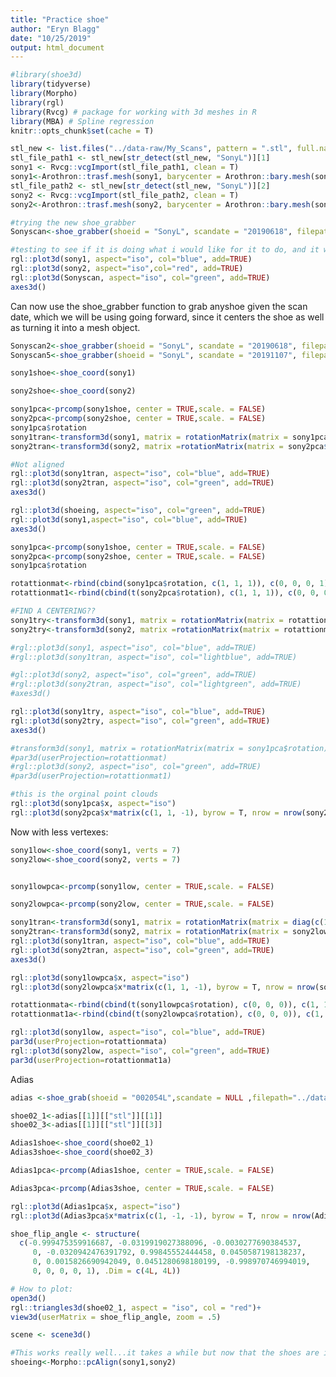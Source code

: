 ```yaml
---
title: "Practice shoe"
author: "Eryn Blagg"
date: "10/25/2019"
output: html_document
---
```



```r
#library(shoe3d)
library(tidyverse)
library(Morpho)
library(rgl)
library(Rvcg) # package for working with 3d meshes in R
library(MBA) # Spline regression
knitr::opts_chunk$set(cache = T)
```





```r
stl_new <- list.files("../data-raw/My_Scans", pattern = ".stl", full.names = T)
stl_file_path1 <- stl_new[str_detect(stl_new, "SonyL")][1]
sony1 <- Rvcg::vcgImport(stl_file_path1, clean = T)
sony1<-Arothron::trasf.mesh(sony1, barycenter = Arothron::bary.mesh(sony1))
stl_file_path2 <- stl_new[str_detect(stl_new, "SonyL")][2]
sony2 <- Rvcg::vcgImport(stl_file_path2, clean = T)
sony2<-Arothron::trasf.mesh(sony2, barycenter = Arothron::bary.mesh(sony2))
```


```r
#trying the new shoe_grabber 
Sonyscan<-shoe_grabber(shoeid = "SonyL", scandate = "20190618", filepath = "../data-raw/My_Scans")
```


```r
#testing to see if it is doing what i would like for it to do, and it worked for about an hour.... 
rgl::plot3d(sony1, aspect="iso", col="blue", add=TRUE)
rgl::plot3d(sony2, aspect="iso",col="red", add=TRUE)
rgl::plot3d(Sonyscan, aspect="iso", col="green", add=TRUE)
axes3d()
```




Can now use the shoe_grabber function to grab anyshoe given the scan date, which we will be using going forward, since it centers the shoe as well as turning it into a mesh object. 

```r
Sonyscan2<-shoe_grabber(shoeid = "SonyL", scandate = "20190618", filepath = "../data-raw/My_Scans")
Sonyscan5<-shoe_grabber(shoeid = "SonyL", scandate = "20191107", filepath = "../data-raw/My_Scans")
```






























```r

sony1shoe<-shoe_coord(sony1)

sony2shoe<-shoe_coord(sony2)
```





```r
sony1pca<-prcomp(sony1shoe, center = TRUE,scale. = FALSE)
sony2pca<-prcomp(sony2shoe, center = TRUE,scale. = FALSE)
sony1pca$rotation
sony1tran<-transform3d(sony1, matrix = rotationMatrix(matrix = sony1pca$rotation))
sony2tran<-transform3d(sony2, matrix =rotationMatrix(matrix = sony2pca$rotation))
```



```r
#Not aligned
rgl::plot3d(sony1tran, aspect="iso", col="blue", add=TRUE)
rgl::plot3d(sony2tran, aspect="iso", col="green", add=TRUE)
axes3d()
```




```r
rgl::plot3d(shoeing, aspect="iso", col="green", add=TRUE)
rgl::plot3d(sony1,aspect="iso", col="blue", add=TRUE)
axes3d()
```




```r
sony1pca<-prcomp(sony1shoe, center = TRUE,scale. = FALSE)
sony2pca<-prcomp(sony2shoe, center = TRUE,scale. = FALSE)
sony1pca$rotation


```



```r
rotattionmat<-rbind(cbind(sony1pca$rotation, c(1, 1, 1)), c(0, 0, 0, 1))
rotattionmat1<-rbind(cbind(t(sony2pca$rotation), c(1, 1, 1)), c(0, 0, 0, 1))
```



```r
#FIND A CENTERING??
sony1try<-transform3d(sony1, matrix = rotationMatrix(matrix = rotattionmat))
sony2try<-transform3d(sony2, matrix =rotationMatrix(matrix = rotattionmat1))

#rgl::plot3d(sony1, aspect="iso", col="blue", add=TRUE)
#rgl::plot3d(sony1tran, aspect="iso", col="lightblue", add=TRUE)

#gl::plot3d(sony2, aspect="iso", col="green", add=TRUE)
#rgl::plot3d(sony2tran, aspect="iso", col="lightgreen", add=TRUE)
#axes3d()

rgl::plot3d(sony1try, aspect="iso", col="blue", add=TRUE)
rgl::plot3d(sony2try, aspect="iso", col="green", add=TRUE)
axes3d()

#transform3d(sony1, matrix = rotationMatrix(matrix = sony1pca$rotation))
#par3d(userProjection=rotattionmat)
#rgl::plot3d(sony2, aspect="iso", col="green", add=TRUE)
#par3d(userProjection=rotattionmat1)
```


```r
#this is the orginal point clouds 
rgl::plot3d(sony1pca$x, aspect="iso")
rgl::plot3d(sony2pca$x*matrix(c(1, 1, -1), byrow = T, nrow = nrow(sony2pca$x), ncol = 3), aspect="iso", col="blue", add=TRUE)
```









Now with less vertexes: 
```r

sony1low<-shoe_coord(sony1, verts = 7)
sony2low<-shoe_coord(sony2, verts = 7)
```

```r

```

                                                
```r
sony1lowpca<-prcomp(sony1low, center = TRUE,scale. = FALSE)
```



```r
sony2lowpca<-prcomp(sony2low, center = TRUE,scale. = FALSE)
```

```r
sony1tran<-transform3d(sony1, matrix = rotationMatrix(matrix = diag(c(1,-1,1)) %*% sony1lowpca$rotation))
sony2tran<-transform3d(sony2, matrix = rotationMatrix(matrix = sony2lowpca$rotation))
rgl::plot3d(sony1tran, aspect="iso", col="blue", add=TRUE)
rgl::plot3d(sony2tran, aspect="iso", col="green", add=TRUE)
axes3d()
```









```r
rgl::plot3d(sony1lowpca$x, aspect="iso")
rgl::plot3d(sony2lowpca$x*matrix(c(1, 1, -1), byrow = T, nrow = nrow(sony2lowpca$x), ncol = 3), aspect="iso", col="grey", add=TRUE)
```

```r
rotattionmata<-rbind(cbind(t(sony1lowpca$rotation), c(0, 0, 0)), c(1, 1, 1, 1))
rotattionmat1a<-rbind(cbind(t(sony2lowpca$rotation), c(0, 0, 0)), c(1, 1, 1, 1))
```

```r
rgl::plot3d(sony1low, aspect="iso", col="blue", add=TRUE)
par3d(userProjection=rotattionmata)
rgl::plot3d(sony2low, aspect="iso", col="green", add=TRUE)
par3d(userProjection=rotattionmat1a)
```



Adias 

```r
adias <-shoe_grab(shoeid = "002054L",scandate = NULL ,filepath="../data-raw")
```

```r
shoe02_1<-adias[[1]][["stl"]][[1]]
shoe02_3<-adias[[1]][["stl"]][[3]]
```


```r
Adias1shoe<-shoe_coord(shoe02_1)
Adias3shoe<-shoe_coord(shoe02_3)
```

```r
Adias1pca<-prcomp(Adias1shoe, center = TRUE,scale. = FALSE)
```



```r
Adias3pca<-prcomp(Adias3shoe, center = TRUE,scale. = FALSE)
```


```r
rgl::plot3d(Adias1pca$x, aspect="iso")
rgl::plot3d(Adias3pca$x*matrix(c(1, -1, -1), byrow = T, nrow = nrow(Adias3pca$x), ncol = 3), aspect="iso", col="grey", add=TRUE)
```


```r
shoe_flip_angle <- structure(
  c(-0.999475359916687, -0.0319919027388096, -0.0030277690384537, 
     0, -0.0320942476391792, 0.99845552444458, 0.0450587198138237, 
     0, 0.0015826690942049, 0.0451280698180199, -0.998970746994019, 
     0, 0, 0, 0, 1), .Dim = c(4L, 4L)) 

# How to plot:
open3d()
rgl::triangles3d(shoe02_1, aspect = "iso", col = "red")+
view3d(userMatrix = shoe_flip_angle, zoom = .5)

scene <- scene3d()
```






```r
#This works really well...it takes a while but now that the shoes are initially centered, this is also centered 
shoeing<-Morpho::pcAlign(sony1,sony2)
```

